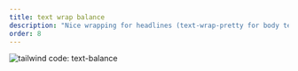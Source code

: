 ```yaml
---
title: text wrap balance
description: "Nice wrapping for headlines (text-wrap-pretty for body text)"
order: 8
---
```



<VideoPlayer
  classes="w-[620px] right-[-100px] top-[240px] lg:w-[520px] lg:right-[200px] lg:top-[20px]"
  name="text-balance"
/>

<Image
  src={screen}
  alt="tailwind code: text-balance"
  class="rounded-xl absolute z-1 hover:z-10 w-[340px] right-[40px] top-[140px] lg:w-[340px] lg:right-[40px] lg:top-[390px]"
 />


